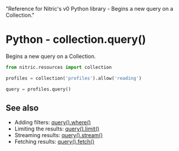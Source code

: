   "Reference for Nitric's v0 Python library - Begins a new query on a Collection."

# Python - collection.query()

Begins a new query on a Collection.

```python
from nitric.resources import collection

profiles = collection('profiles').allow('reading')

query = profiles.query()
```

## See also

- Adding filters: [query().where()](./collection-query-where)
- Limiting the results: [query().limit()](./collection-query-limit)
- Streaming results: [query().stream()](./collection-query-stream)
- Fetching results: [query().fetch()](./collection-query-fetch)
